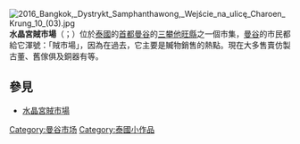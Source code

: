 [[File:2016_Bangkok,_Dystrykt_Samphanthawong,_Wejście_na_ulicę_Charoen_Krung_10_(03).jpg|thumb]]
'''水晶宮賊市場'''（{{lang-th|นครเกษม}}；{{lang-en|Woeng Nakhon Kasem}}）位於[[泰國|泰國]]的[[首都|首都]][[曼谷|曼谷]]的[[三攀他旺縣|三攀他旺縣]]之一個市集，[[曼谷|曼谷]]的市民都給它渾號：「賊市場」，因為在過去，它主要是贓物銷售的熱點。現在大多售賣仿製古董、舊傢俱及銅器有等。

==參見==
* [https://web.archive.org/web/20090417060520/http://www.world66.com/asia/southeastasia/thailand/bangkok/shopping/thievesmarketwoengnakhonkasem 水晶宮賊市場] {{en icon}}

{{coord|display=title}}
[[Category:曼谷市场|Category:曼谷市场]]
[[Category:泰國小作品|Category:泰國小作品]]
{{thailand-stub}}